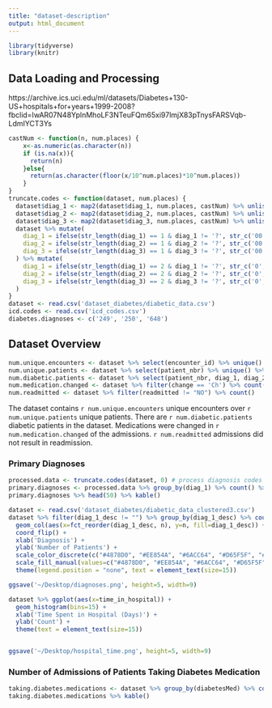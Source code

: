 ```yaml
---
title: "dataset-description"
output: html_document
---
```


```r
library(tidyverse)
library(knitr)
```

## Data Loading and Processing

https://archive.ics.uci.edu/ml/datasets/Diabetes+130-US+hospitals+for+years+1999-2008?fbclid=IwAR07N48YplnMhoLF3NTeuFQm65xi97lmjX83pTnysFARSVqb-LdmIYCT3Ys

```r
castNum <- function(n, num.places) {
    x<-as.numeric(as.character(n))
    if (is.na(x)){
      return(n)
    }else{
      return(as.character(floor(x/10^num.places)*10^num.places))
    }
}
truncate.codes <- function(dataset, num.places) {
  dataset$diag_1 <- map2(dataset$diag_1, num.places, castNum) %>% unlist()
  dataset$diag_2 <- map2(dataset$diag_2, num.places, castNum) %>% unlist()
  dataset$diag_3 <- map2(dataset$diag_3, num.places, castNum) %>% unlist()
  dataset %>% mutate(
    diag_1 = ifelse(str_length(diag_1) == 1 & diag_1 != '?', str_c('00', diag_1), diag_1),
    diag_2 = ifelse(str_length(diag_2) == 1 & diag_2 != '?', str_c('00', diag_2), diag_2),
    diag_3 = ifelse(str_length(diag_3) == 1 & diag_3 != '?', str_c('00', diag_3), diag_3),
  ) %>% mutate(
    diag_1 = ifelse(str_length(diag_1) == 2 & diag_1 != '?', str_c('0', diag_1), diag_1),
    diag_2 = ifelse(str_length(diag_2) == 2 & diag_2 != '?', str_c('0', diag_2), diag_2),
    diag_3 = ifelse(str_length(diag_3) == 2 & diag_3 != '?', str_c('0', diag_3), diag_3),
  )
}
dataset <- read.csv('dataset_diabetes/diabetic_data.csv')
icd.codes <- read.csv('icd_codes.csv')
diabetes.diagnoses <- c('249', '250', '648')
```

## Dataset Overview

```r
num.unique.encounters <- dataset %>% select(encounter_id) %>% unique() %>% count()
num.unique.patients <- dataset %>% select(patient_nbr) %>% unique() %>% count()
num.diabetic.patients <- dataset %>% select(patient_nbr, diag_1, diag_2, diag_3) %>% gather("diagnosis_num", "diagnosis", -patient_nbr) %>% group_by(patient_nbr) %>% summarise(any(diagnosis %in% diabetes.diagnoses)) %>% count()
num.medication.changed <- dataset %>% filter(change == 'Ch') %>% count()
num.readmitted <- dataset %>% filter(readmitted != "NO") %>% count()
```

The dataset contains `r num.unique.encounters` unique encounters over `r num.unique.patients` unique patients. There are `r num.diabetic.patients` diabetic patients in the dataset. Medications were changed in `r num.medication.changed` of the admissions. `r num.readmitted` admissions did not result in readmission.

### Primary Diagnoses

```r
processed.data <- truncate.codes(dataset, 0) # process diagnosis codes to the nearest integer
primary.diagnoses <- processed.data %>% group_by(diag_1) %>% count() %>% arrange(desc(n)) %>% left_join(icd.codes, by = c('diag_1' = 'Code'))
primary.diagnoses %>% head(50) %>% kable()

dataset <- read.csv('dataset_diabetes/diabetic_data_clustered3.csv')
dataset %>% filter(diag_1_desc != "") %>% group_by(diag_1_desc) %>% count() %>% arrange(desc(n)) %>% head(10) %>% ggplot() +
  geom_col(aes(x=fct_reorder(diag_1_desc, n), y=n, fill=diag_1_desc)) +
  coord_flip() +
  xlab('Diagnosis') +
  ylab('Number of Patients') +
  scale_color_discrete(c("#4878D0", "#EE854A", "#6ACC64", "#D65F5F", "#956CB4", "#8C613C", "#DC7EC0", "#797979", "#D5BB67", "#82C6E2")) +
  scale_fill_manual(values=c("#4878D0", "#EE854A", "#6ACC64", "#D65F5F", "#956CB4", "#8C613C", "#DC7EC0", "#797979", "#D5BB67", "#82C6E2")) +
  theme(legend.position = "none", text = element_text(size=15))

ggsave('~/Desktop/diagnoses.png', height=5, width=9)

dataset %>% ggplot(aes(x=time_in_hospital)) +
  geom_histogram(bins=15) +
  xlab('Time Spent in Hospital (Days)') +
  ylab('Count') +
  theme(text = element_text(size=15))


ggsave('~/Desktop/hospital_time.png', height=5, width=9)
```

### Number of Admissions of Patients Taking Diabetes Medication

```r
taking.diabetes.medications <- dataset %>% group_by(diabetesMed) %>% count()
taking.diabetes.medications %>% kable()
```

